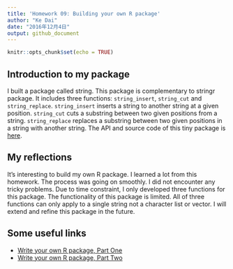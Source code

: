 ```yaml
---
title: 'Homework 09: Building your own R package'
author: "Ke Dai"
date: "2016年12月4日"
output: github_document
---
```


```r
knitr::opts_chunk$set(echo = TRUE)
```

## Introduction to my package

I built a package called string. This package is complementary to stringr package. It includes three functions: `string_insert`, `string_cut` and `string_replace`. `string_insert` inserts a string to another string at a given position. `string_cut` cuts a substring between two given positions from a string. `string_replace` replaces a substring between two given positions in a string with another string. The API and source code of this tiny package is [here](https://github.com/mynamedaike/string).

## My reflections

It's interesting to build my own R package. I learned a lot from this homework. The process was going on smoothly. I did not encounter any tricky problems. Due to time constraint, I only developed three functions for this package. The functionality of this package is limited. All of three functions can only apply to a single string not a character list or vector. I will extend and refine this package in the future.

## Some useful links
+ [Write your own R package, Part One](http://stat545.com/packages04_foofactors-package-01.html)
+ [Write your own R package, Part Two](http://stat545.com/packages05_foofactors-package-02.html)